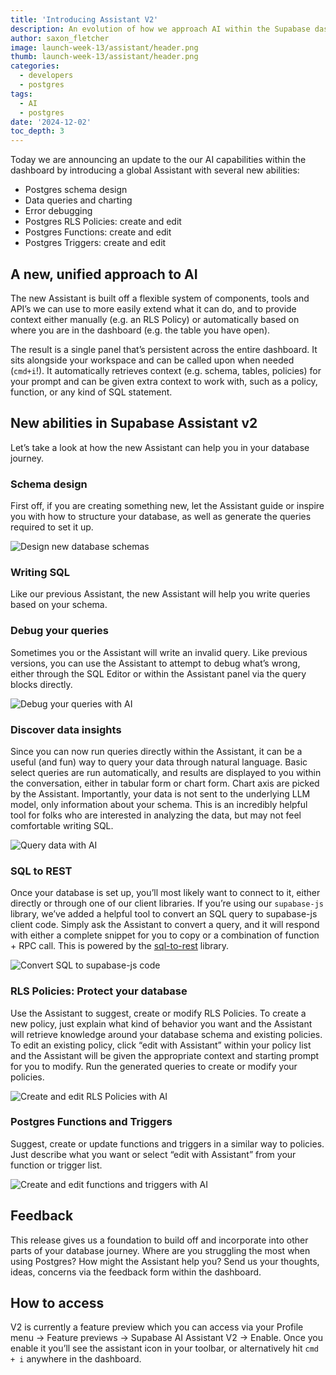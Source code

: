 ```yaml
---
title: 'Introducing Assistant V2'
description: An evolution of how we approach AI within the Supabase dashboard'
author: saxon_fletcher
image: launch-week-13/assistant/header.png
thumb: launch-week-13/assistant/header.png
categories:
  - developers
  - postgres
tags:
  - AI
  - postgres
date: '2024-12-02'
toc_depth: 3
---
```


Today we are announcing an update to the our AI capabilities within the dashboard by introducing a global Assistant with several new abilities:

- Postgres schema design
- Data queries and charting
- Error debugging
- Postgres RLS Policies: create and edit
- Postgres Functions: create and edit
- Postgres Triggers: create and edit

## A new, unified approach to AI

The new Assistant is built off a flexible system of components, tools and API’s we can use to more easily extend what it can do, and to provide context either manually (e.g. an RLS Policy) or automatically based on where you are in the dashboard (e.g. the table you have open).

The result is a single panel that’s persistent across the entire dashboard. It sits alongside your workspace and can be called upon when needed (`cmd+i`!). It automatically retrieves context (e.g. schema, tables, policies) for your prompt and can be given extra context to work with, such as a policy, function, or any kind of SQL statement.

## New abilities in Supabase Assistant v2

Let’s take a look at how the new Assistant can help you in your database journey.

### Schema design

First off, if you are creating something new, let the Assistant guide or inspire you with how to structure your database, as well as generate the queries required to set it up.

<Img alt="Design new database schemas" src="/images/blog/launch-week-13/assistant/design.png" />

### Writing SQL

Like our previous Assistant, the new Assistant will help you write queries based on your schema.

### Debug your queries

Sometimes you or the Assistant will write an invalid query. Like previous versions, you can use the Assistant to attempt to debug what’s wrong, either through the SQL Editor or within the Assistant panel via the query blocks directly.

<Img alt="Debug your queries with AI" src="/images/blog/launch-week-13/assistant/debug.png" />

### Discover data insights

Since you can now run queries directly within the Assistant, it can be a useful (and fun) way to query your data through natural language. Basic select queries are run automatically, and results are displayed to you within the conversation, either in tabular form or chart form. Chart axis are picked by the Assistant. Importantly, your data is not sent to the underlying LLM model, only information about your schema. This is an incredibly helpful tool for folks who are interested in analyzing the data, but may not feel comfortable writing SQL.

<Img alt="Query data with AI" src="/images/blog/launch-week-13/assistant/query.png" />

### SQL to REST

Once your database is set up, you’ll most likely want to connect to it, either directly or through one of our client libraries. If you’re using our `supabase-js` library, we’ve added a helpful tool to convert an SQL query to supabase-js client code. Simply ask the Assistant to convert a query, and it will respond with either a complete snippet for you to copy or a combination of function + RPC call. This is powered by the [sql-to-rest](https://github.com/supabase-community/sql-to-rest) library.

<Img alt="Convert SQL to supabase-js code" src="/images/blog/launch-week-13/assistant/js.png" />

### RLS Policies: Protect your database

Use the Assistant to suggest, create or modify RLS Policies. To create a new policy, just explain what kind of behavior you want and the Assistant will retrieve knowledge around your database schema and existing policies. To edit an existing policy, click “edit with Assistant” within your policy list and the Assistant will be given the appropriate context and starting prompt for you to modify. Run the generated queries to create or modify your policies.

<Img
  alt="Create and edit RLS Policies with AI"
  src="/images/blog/launch-week-13/assistant/policy.png"
/>

### Postgres Functions and Triggers

Suggest, create or update functions and triggers in a similar way to policies. Just describe what you want or select “edit with Assistant” from your function or trigger list.

<Img
  alt="Create and edit functions and triggers with AI"
  src="/images/blog/launch-week-13/assistant/functions.png"
/>

## Feedback

This release gives us a foundation to build off and incorporate into other parts of your database journey. Where are you struggling the most when using Postgres? How might the Assistant help you? Send us your thoughts, ideas, concerns via the feedback form within the dashboard.

## How to access

V2 is currently a feature preview which you can access via your Profile menu → Feature previews → Supabase AI Assistant V2 → Enable. Once you enable it you’ll see the assistant icon in your toolbar, or alternatively hit `cmd + i` anywhere in the dashboard.
